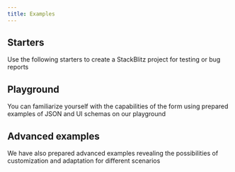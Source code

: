 ```yaml
---
title: Examples
---
```



## Starters

Use the following starters to create a StackBlitz project for testing or bug reports

<StarterButtons client:load />

## Playground

You can familiarize yourself with the capabilities of the form
using prepared examples of JSON and UI schemas on our playground

<Playground client:load />

## Advanced examples

We have also prepared advanced examples revealing the possibilities
of customization and adaptation for different scenarios

<AdvancedExamples client:load />

